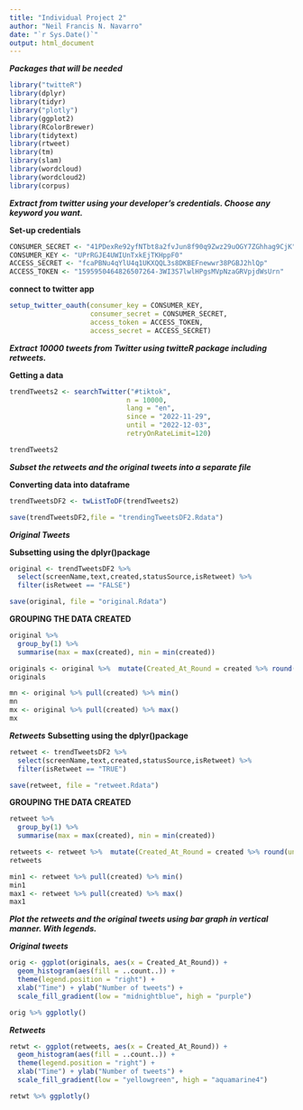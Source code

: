 ---
title: "Individual Project 2"
author: "Neil Francis N. Navarro"
date: "`r Sys.Date()`"
output: html_document
---

***Packages that will be needed***

```{r,}
library("twitteR") 
library(dplyr)
library(tidyr)
library("plotly")
library(ggplot2)
library(RColorBrewer)
library(tidytext)
library(rtweet)
library(tm)
library(slam)
library(wordcloud)
library(wordcloud2)
library(corpus)
```


***Extract from twitter using your developer's credentials. Choose any keyword you want.***

**Set-up credentials**

```{r, credentials}
CONSUMER_SECRET <- "41PDexRe92yfNTbt8a2fvJun8f90q9Zwz29uOGY7ZGhhag9CjK"
CONSUMER_KEY <- "UPrRGJE4UWIUnTxkEjTKHppF0"
ACCESS_SECRET <- "fcaPBNu4qYlU4q1UKXQQL3s8DKBEFnewwr38PGBJ2hlQp"
ACCESS_TOKEN <- "1595950464826507264-3WI3S7lwlHPgsMVpNzaGRVpjdWsUrn"
```


**connect to twitter app**

```{r,}
setup_twitter_oauth(consumer_key = CONSUMER_KEY,
                    consumer_secret = CONSUMER_SECRET,
                    access_token = ACCESS_TOKEN,
                    access_secret = ACCESS_SECRET)
```

***Extract 10000 tweets from Twitter using twitteR package including retweets.***

**Getting a data**

```{r,}
trendTweets2 <- searchTwitter("#tiktok",
                             n = 10000,
                             lang = "en",
                             since = "2022-11-29",
                             until = "2022-12-03",
                             retryOnRateLimit=120)

trendTweets2
```

***Subset the retweets and the original tweets into a separate file***

**Converting data into dataframe**
```{r,}
trendTweetsDF2 <- twListToDF(trendTweets2)

save(trendTweetsDF2,file = "trendingTweetsDF2.Rdata")
```


***Original Tweets***

**Subsetting using the dplyr()package**

```{r,}
original <- trendTweetsDF2 %>%
  select(screenName,text,created,statusSource,isRetweet) %>% 
  filter(isRetweet == "FALSE")

save(original, file = "original.Rdata")
```

**GROUPING THE DATA CREATED** 

```{r,}
original %>%  
  group_by(1) %>%  
  summarise(max = max(created), min = min(created))
```

```{r,}
originals <- original %>%  mutate(Created_At_Round = created %>% round(units = 'hours') %>% as.POSIXct())
originals
```

```{r,}
mn <- original %>% pull(created) %>% min()
mn 
mx <- original %>% pull(created) %>% max()
mx
```


***Retweets***
**Subsetting using the dplyr()package**

```{r,}
retweet <- trendTweetsDF2 %>%
  select(screenName,text,created,statusSource,isRetweet) %>% 
  filter(isRetweet == "TRUE")

save(retweet, file = "retweet.Rdata")
```

**GROUPING THE DATA CREATED**

```{r,}
retweet %>%  
  group_by(1) %>%  
  summarise(max = max(created), min = min(created))
```

```{r,}
retweets <- retweet %>%  mutate(Created_At_Round = created %>% round(units = 'hours') %>% as.POSIXct())
retweets
```

```{r,}
min1 <- retweet %>% pull(created) %>% min()
min1 
max1 <- retweet %>% pull(created) %>% max()
max1
```

***Plot the retweets and the original tweets using bar graph in vertical manner. With legends.***

***Original tweets***

```{r,}
orig <- ggplot(originals, aes(x = Created_At_Round)) +
  geom_histogram(aes(fill = ..count..)) +
  theme(legend.position = "right") +
  xlab("Time") + ylab("Number of tweets") + 
  scale_fill_gradient(low = "midnightblue", high = "purple")

orig %>% ggplotly()
```


***Retweets***

```{r,}
retwt <- ggplot(retweets, aes(x = Created_At_Round)) +
  geom_histogram(aes(fill = ..count..)) +
  theme(legend.position = "right") +
  xlab("Time") + ylab("Number of tweets") + 
  scale_fill_gradient(low = "yellowgreen", high = "aquamarine4")

retwt %>% ggplotly()
```
